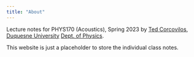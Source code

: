 ```yaml
---
title: "About"
---
```


Lecture notes for PHYS170 (Acoustics), Spring 2023 by [Ted Corcovilos](https://corcovilolabs.com), [Duquesne University](https://www.duq.edu) [Dept. of Physics](https://www.duq.edu/academics/colleges-and-schools/natural-and-environmental-sciences/academics/departments-and-programs/physics/).

This website is just a placeholder to store the individual class notes.
